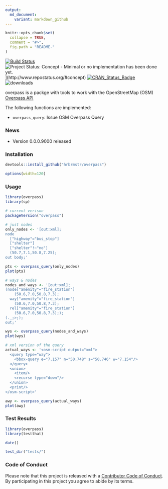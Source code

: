 ```yaml
---
output:
  md_document:
    variant: markdown_github
---
```


<!-- README.md is generated from README.Rmd. Please edit that file -->

```r
knitr::opts_chunk$set(
  collapse = TRUE,
  comment = "#>",
  fig.path = "README-"
)
```

[![Build Status](https://travis-ci.org/hrbrmstr/overpass.svg)](https://travis-ci.org/hrbrmstr/overpass) 
![Project Status: Concept - Minimal or no implementation has been done yet.](http://www.repostatus.org/badges/0.1.0/concept.svg)](http://www.repostatus.org/#concept)
[![CRAN_Status_Badge](http://www.r-pkg.org/badges/version/overpass)](http://cran.r-project.org/web/packages/overpass) 
![downloads](http://cranlogs.r-pkg.org/badges/grand-total/overpass)

overpass is a packge with tools to work with the OpenStreetMap (OSM) [Overpass API](http://wiki.openstreetmap.org/wiki/Overpass_API)

The following functions are implemented:

- `overpass_query`: Issue OSM Overpass Query

### News

- Version 0.0.0.9000 released

### Installation

```r
devtools::install_github("hrbrmstr/overpass")
```

```r
options(width=120)
```

### Usage

```r
library(overpass)
library(sp)

# current verison
packageVersion("overpass")

# just nodes
only_nodes <- '[out:xml];
node
  ["highway"="bus_stop"]
  ["shelter"]
  ["shelter"!~"no"]
  (50.7,7.1,50.8,7.25);
out body;'

pts <- overpass_query(only_nodes)
plot(pts)

# ways & nodes
nodes_and_ways <- '[out:xml];
(node["amenity"="fire_station"]
    (50.6,7.0,50.8,7.3);
  way["amenity"="fire_station"]
    (50.6,7.0,50.8,7.3);
  rel["amenity"="fire_station"]
    (50.6,7.0,50.8,7.3););
(._;>;);
out;'

wys <- overpass_query(nodes_and_ways)
plot(wys)

# xml version of the query
actual_ways <- '<osm-script output="xml">
  <query type="way">
    <bbox-query e="7.157" n="50.748" s="50.746" w="7.154"/>
  </query>
  <union>
    <item/>
    <recurse type="down"/>
  </union>
  <print/>
</osm-script>'

awy <- overpass_query(actual_ways)
plot(awy)
```

### Test Results

```r
library(overpass)
library(testthat)

date()

test_dir("tests/")
```

### Code of Conduct

Please note that this project is released with a [Contributor Code of Conduct](CONDUCT.md). 
By participating in this project you agree to abide by its terms.
